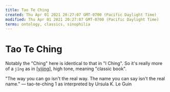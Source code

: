 ```yaml
---
title: Tao Te Ching
created: Thu Apr 01 2021 20:27:07 GMT-0700 (Pacific Daylight Time)
modified: Thu Apr 01 2021 20:27:07 GMT-0700 (Pacific Daylight Time)
terms: ontology, classics, sinophilia
---
```


# Tao Te Ching

Notably the "Ching" here is identical to that in "I Ching". So it's really more of a `jīng` as in [[yijing]], high tone, meaning "classic book".

"The way you can go
isn't the real way.
The name you can say
isn't the real name."
— tao-te-ching 1
as interpreted by Ursula K. Le Guin

[//begin]: # 'Autogenerated link references for markdown compatibility'
[yijing]: ../attend/yijing 'Yìjīng'
[//end]: # 'Autogenerated link references'

